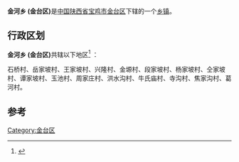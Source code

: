 {{中国乡级行政区
| 行政区全称 = 金河乡 (金台区)
| 景观照片文件名 =
| 景观照片描述 =
| 汉语拼音 =
| 通用拼音 =
| 注音符號 =
| 其它标音类型1 =
| 其它标音1 =
| 其它标音类型2 =
| 其它标音2 =
| 其它语言类型1 =
| 其它语言地名1 =
| 其它语言类型2 =
| 其它语言地名2 =
| 上级行政区 = [[陕西省|陕西省]][[宝鸡市|宝鸡市]][[金台区|金台区]]
| 行政区类别 = [[乡镇|乡镇]]
| 行政区划代码 =610303201000
| 地理坐标 =
| 总面积 =
| 户籍人口 =
| 户籍人口年份 =
| 常住人口 =
| 常住人口年份 =
| 人口密度 =
| 行政区划 =
| 官方网站 =
| 政府驻地 =
| 邮政编码 =
| 毗邻行政区 =
| 位置图文件名 =
| 位置图描述 =
}}
'''金河乡 (金台区)'''是[[中华人民共和国|中国]][[陕西省|陕西省]][[宝鸡市|宝鸡市]][[金台区|金台区]]下辖的一个[[乡镇|乡镇]]。

== 行政区划 ==

'''金河乡 (金台区)'''共辖以下地区<ref>{{cite web|title=金台区|url=http://cn.quhua.org/610303000000.shtml|publisher=行政区划网|accessdate=2012-03-12|deadurl=yes|archiveurl=https://web.archive.org/web/20120315172146/http://cn.quhua.org/610303000000.shtml|archivedate=2012-03-15}}</ref> ：

石桥村、岳家坡村、王家坡村、兴隆村、金塬村、段家坡村、杨家坡村、仝家坡村、谭家坡村、玉池村、周家庄村、洪水沟村、牛氏庙村、寺沟村、焦家沟村、葛河村。

== 参考 ==
{{reflist}}
{{陕西小作品}}
{{宝鸡市金台区行政区划}}

[[Category:金台区|Category:金台区]]